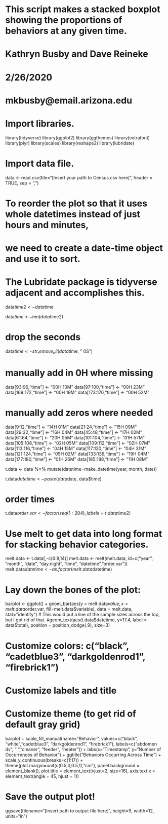 # This script makes a stacked boxplot showing the proportions of behaviors at any given time.
# Kathryn Busby and Dave Reineke
# 2/26/2020
# mkbusby@email.arizona.edu

# Import libraries.

library(tidyverse)
library(ggplot2)
library(ggthemes)
library(extrafont)
library(plyr)
library(scales)
library(reshape2)
library(lubridate)

# Import data file.

data <- read.csv(file="[Insert your path to Census.csv here]",
                 header = TRUE,
                 sep = ",")

# To reorder the plot so that it uses whole datetimes instead of just hours and minutes,
# we need to create a date-time object and use it to sort.
# The Lubridate package is tidyverse adjacent and accomplishes this.

data$time2 <- data$time

data$time <- hm(data$time2)

# drop the seconds
data$time <- str_remove_all(data$time, " 0S")

# manually add in 0H where missing
data[93:96,"time"] <- "00H 10M"
data[97:100,"time"] <- "00H 23M"
data[169:172,"time"] <- "00H 19M"
data[173:176,"time"] <- "00H 52M"

# manually add zeros where needed
data[9:12,"time"] <- "14H 01M"
data[21:24,"time"] <- "15H 09M"
data[29:32,"time"] <- "16H 04M"
data[45:48,"time"] <- "17H 02M"
data[61:64,"time"] <- "20H 05M"
data[101:104,"time"] <- "01H 57M"
data[105:108,"time"] <- "02H 05M"
data[109:112,"time"] <- "02H 07M"
data[113:116,"time"] <- "04H 15M"
data[117:120,"time"] <- "04H 31M"
data[121:124,"time"] <- "05H 02M"
data[133:136,"time"] <- "19H 04M"
data[177:180,"time"] <- "01H 26M"
data[185:188,"time"] <- "11H 08M"

t.data <- data %>%
  mutate(datetime=make_datetime(year, month, date))

t.data$datetime <- paste(data$date, data$time)

# order times
t.data$order.var  <- factor(seq(1:204), labels=t.data$time2)

# Use melt to get data into long format for stacking behavior categories.

melt.data <- t.data[,-c(6:8,14)]
melt.data <- melt(melt.data, id=c("year", "month", "date", "day.night", "time", "datetime","order.var"))
melt.data$datetime <- as.factor(melt.data$datetime)

# Lay down the bones of the plot:

barplot <- ggplot() + geom_bar(aes(y = melt.data$value,
                                   x = melt.data$order.var, fill=melt.data$variable),
                               data = melt.data,
                               stat="identity")
  # This would put a line of the sample sizes across the top, but I got rid of that.
  #geom_text(aes(t.data$datetime, y=17.4, label = data$total), position = position_dodge(.9), size=3)

# Customize colors: c("black", "cadetblue3", "darkgoldenrod1", "firebrick1")
# Customize labels and title
# Customize theme (to get rid of default gray grid)

barplot + scale_fill_manual(name="Behavior", values=c("black", "white","cadetblue3", "darkgoldenrod1", "firebrick1"),
                            labels=c("abdomen dv", " ", "cleaner", "feeder", "heater")) +
  labs(x="Timestamp", y="Number of Occurrences of Behavior") +
  ggtitle("Behaviors Occurring Across Time") +
  scale_y_continuous(breaks=c(1:17)) +
  theme(plot.margin=unit(c(0.5,0,0.5,1),"cm"), panel.background = element_blank(),
        plot.title = element_text(vjust=2, size=16),
        axis.text.x = element_text(angle = 45, hjust = 1))

# Save the output plot!

ggsave(filename="[Insert path to output file here]", height=9, width=12, units="in")



